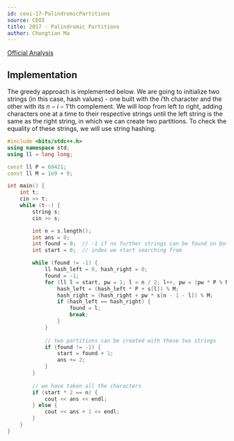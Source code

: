 ```yaml
---
id: ceoi-17-PalindromicPartitions
source: CEOI
title: 2017 - Palindromic Partitions
author: Chongtian Ma
---
```


[Official Analysis](https://csacademy.com/contest/ceoi-2017-day-2/task/palindromic-partitions/solution/)

## Implementation

The greedy approach is implemented below. We are going to initialize two strings (in this case, hash values) - one built with the $i'$th character and the other with its $n - i - 1$'th complement. We will loop from left to right, adding characters one at a time to their respective strings until the left string is the same as the right string, in which we can create two partitions. To check the equality of these strings, we will use string hashing.

<LanguageSection>
<CPPSection>

```cpp
#include <bits/stdc++.h>
using namespace std;
using ll = long long;

const ll P = 69421;
const ll M = 1e9 + 9;

int main() {
	int t; 
	cin >> t;
	while (t--) {
		string s; 
		cin >> s;

		int n = s.length();
		int ans = 0;
		int found = 0;  // -1 if no further strings can be found on both side
		int start = 0;  // index we start searching from

		while (found != -1) {
			ll hash_left = 0, hash_right = 0;
			found = -1;
			for (ll l = start, pw = 1; l < n / 2; l++, pw = (pw * P % M)) {
				hash_left = (hash_left * P + s[l]) % M;
				hash_right = (hash_right + pw * s[n - 1 - l]) % M;
				if (hash_left == hash_right) {
					found = l;
					break;
				}
			}
			
			// two partitions can be created with these two strings
			if (found != -1) {
				start = found + 1;
				ans += 2;
			}
		}
							
		// we have taken all the characters
		if (start * 2 == n) {
			cout << ans << endl;
		} else {
			cout << ans + 1 << endl;
		}
	}
}

```
</CPPSection>
</LanguageSection>
